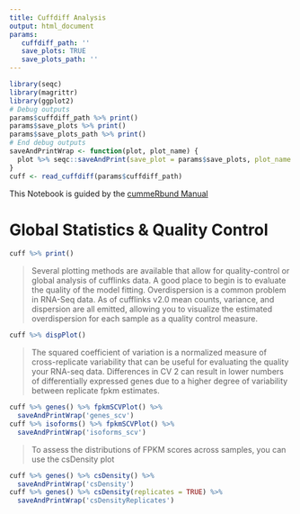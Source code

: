 ```yaml
---
title: Cuffdiff Analysis
output: html_document
params:
   cuffdiff_path: ''
   save_plots: TRUE
   save_plots_path: ''
---
```


```r
library(seqc)
library(magrittr)
library(ggplot2)
# Debug outputs
params$cuffdiff_path %>% print()
params$save_plots %>% print()
params$save_plots_path %>% print()
# End debug outputs
saveAndPrintWrap <- function(plot, plot_name) {
  plot %>% seqc::saveAndPrint(save_plot = params$save_plots, plot_name = plot_name, output_path = params$save_plots_path)
}
cuff <- read_cuffdiff(params$cuffdiff_path)
```

This Notebook is guided by the [cummeRbund Manual](https://www.bioconductor.org/packages/3.7/bioc/vignettes/cummeRbund/inst/doc/cummeRbund-manual.pdf)

# Global Statistics & Quality Control

```r
cuff %>% print()
```

> Several plotting methods are available that allow for quality-control or global analysis of cufflinks data. A good place to begin is to evaluate the quality of the model fitting. Overdispersion is a common problem in RNA-Seq data. As of cufflinks v2.0 mean counts, variance, and dispersion are all emitted, allowing you to visualize the estimated overdispersion for each sample as a quality control measure.

```r
cuff %>% dispPlot()
```

> The squared coefficient of variation is a normalized measure of cross-replicate variability that can be useful for evaluating the quality your RNA-seq data. Differences in CV 2 can result in lower numbers of differentially expressed genes due to a higher degree of variability between replicate fpkm estimates.

```r
cuff %>% genes() %>% fpkmSCVPlot() %>% 
  saveAndPrintWrap('genes_scv')
cuff %>% isoforms() %>% fpkmSCVPlot() %>%
  saveAndPrintWrap('isoforms_scv')
```

> To assess the distributions of FPKM scores across samples, you can use the csDensity plot

```r
cuff %>% genes() %>% csDensity() %>%
  saveAndPrintWrap('csDensity')
cuff %>% genes() %>% csDensity(replicates = TRUE) %>%
  saveAndPrintWrap('csDensityReplicates')
```